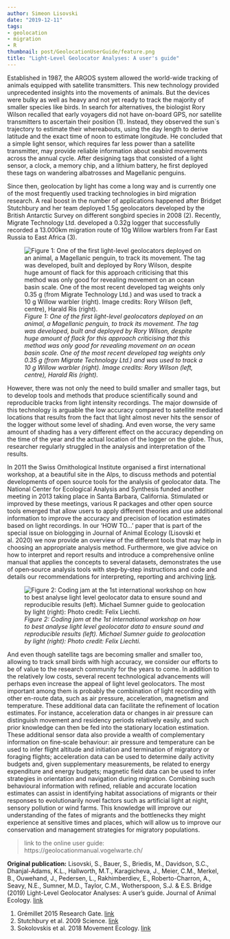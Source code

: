 ```yaml
---
author: Simeon Lisovski
date: "2019-12-11"
tags:
- geolocation
- migration
- R
thumbnail: post/GeolocationUserGuide/feature.png
title: "Light‐Level Geolocator Analyses: A user's guide"
---
```


Established in 1987, the ARGOS system allowed the world-wide tracking of animals equipped with satellite transmitters. This new technology provided unprecedented insights into the movements of animals. But the devices were bulky as well as heavy and not yet ready to track the majority of smaller species like birds. In search for alternatives, the biologist Rory Wilson recalled that early voyagers did not have on-board GPS, nor satellite transmitters to ascertain their position (1). Instead, they observed the sun`s trajectory to estimate their whereabouts, using the day length to derive latitude and the exact time of noon to estimate longitude. He concluded that a simple light sensor, which requires far less power than a satellite transmitter, may provide reliable information about seabird movements across the annual cycle. After designing tags that consisted of a light sensor, a clock, a memory chip, and a lithium battery, he first deployed these tags on wandering albatrosses and Magellanic penguins.

Since then, geolocation by light has come a long way and is currently one of the most frequently used tracking technologies in bird migration research. A real boost in the number of applications happened after Bridget Stutchbury and her team deployed 1.5g geolocators developed by the British Antarctic Survey on different songbird species in 2008 (2). Recently, Migrate Technology Ltd. developed a 0.32g logger that successfully recorded a 13.000km migration route of 10g Willow warblers from Far East Russia to East Africa (3).

![_Figure 1: One of the first light-level geolocators deployed on an animal, a Magellanic penguin, to track its movement. The tag was developed, built and deployed by Rory Wilson, despite huge amount of flack for this approach criticising that this method was only good for revealing movement on an ocean basin scale. One of the most recent developed tag weights only 0.35 g (from Migrate Technology Ltd.) and was used to track a 10 g Willow warbler (right). Image credits: Rory Wilson (left, centre), Harald Ris (right)._](/post/GeolocationUserGuide/Fig1.png)

However, there was not only the need to build smaller and smaller tags, but to develop tools and methods that produce scientifically sound and reproducible tracks from light intensity recordings. The major downside of this technology is arguable the low accuracy compared to satellite mediated locations that results from the fact that light almost never hits the sensor of the logger without some level of shading. And even worse, the very same amount of shading has a very different effect on the accuracy depending on the time of the year and the actual location of the logger on the globe. Thus, researcher regularly struggled in the analysis and interpretation of the results.

In 2011 the Swiss Ornithological Institute organised a first international workshop, at a beautiful site in the Alps, to discuss methods and potential developments of open source tools for the analysis of geolocator data. The National Center for Ecological Analysis and Synthesis funded another meeting in 2013 taking place in Santa Barbara, California. Stimulated or improved by these meetings, various R packages and other open source tools emerged that allow users to apply different theories and use additional information to improve the accuracy and precision of location estimates based on light recordings.
In our 'HOW TO...' paper that is part of the special issue on biologging in Journal of Animal Ecology (Lisovski et al. 2020) we now provide an overview of the different tools that may help in choosing an appropriate analysis method. Furthermore, we give advice on how to interpret and report results and introduce a comprehensive online manual that applies the concepts to several datasets, demonstrates the use of open‐source analysis tools with step‐by‐step instructions and code and details our recommendations for interpreting, reporting and archiving [link](https://geolocationmanual.vogelwarte.ch/).

![_Figure 2: Coding jam at the 1st international workshop on how to best analyse light level geolocator data to ensure sound and reproducible results (left). Michael Sumner guide to geolocation by light (right): Photo credit: Felix Liechti._](/post/GeolocationUserGuide/Fig2.png)

And even though satellite tags are becoming smaller and smaller too, allowing to track small birds with high accuracy, we consider our efforts to be of value to the research community for the years to come. In addition to the relatively low costs, several recent technological advancements will perhaps even increase the appeal of light level geolocators. The most important among them is probably the combination of light recording with other en-route data, such as air pressure, acceleration, magnetism and temperature. These additional data can facilitate the refinement of location estimates. For instance, acceleration data or changes in air pressure can distinguish movement and residency periods relatively easily, and such prior knowledge can then be fed into the stationary location estimation. These additional sensor data also provide a wealth of complementary information on fine‐scale behaviour: air pressure and temperature can be used to infer flight altitude and initiation and termination of migratory or foraging flights; acceleration data can be used to determine daily activity budgets and, given supplementary measurements, be related to energy expenditure and energy budgets; magnetic field data can be used to infer strategies in orientation and navigation during migration. Combining such behavioural information with refined, reliable and accurate location estimates can assist in identifying habitat associations of migrants or their responses to evolutionarily novel factors such as artificial light at night, sensory pollution or wind farms. This knowledge will improve our understanding of the fates of migrants and the bottlenecks they might experience at sensitive times and places, which will allow us to improve our conservation and management strategies for migratory populations.

>link to the online user guide: https://geolocationmanual.vogelwarte.ch/

**Original publication:** Lisovski, S., Bauer, S., Briedis, M., Davidson, S.C., Dhanjal-Adams, K.L., Hallworth, M.T., Karagicheva, J., Meier, C.M., Merkel, B., Ouwehand, J., Pedersen, L., Rakhimberdiev, E., Roberto-Charron, A., Seavy, N.E., Sumner, M.D., Taylor, C.M., Wotherspoon, S.J. & E.S. Bridge (2019) Light-Level Geolocator Analyses: A user’s guide. Journal of Animal Ecology. [link](https://besjournals.onlinelibrary.wiley.com/doi/full/10.1111/1365-2656.13036)

(1) Grémillet 2015 Research Gate. [link](https://www.researchgate.net/publication/283091193_Let_there_be_light_-_My_personal_account_of_how_Rory_P_Wilson_invented_seabird_geolocation)
(2) Stutchbury et al. 2009 Science. [link](DOI: 10.1126/science.1166664)
(3) Sokolovskis et al. 2018 Movement Ecology. [link](https://movementecologyjournal.biomedcentral.com/articles/10.1186/s40462-018-0138-0)
